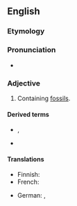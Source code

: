 ==English==

===Etymology===
{{suffix|en|fossil|iferous}}

===Pronunciation===
* {{rhymes|ɪfəɹəs|lang=en}}

===Adjective===
{{en-adj}}

# Containing [[fossil]]s.

====Derived terms====
* {{l|en|nonfossiliferous}}, {{l|en|non-fossiliferous}}
* {{l|en|unfossiliferous}}

====Translations====
{{trans-top|containing fossils}}
* Finnish: {{t|fi|fossiilipitoinen}}
* French: {{t+|fr|fossilifère}}
{{trans-mid}}
* German: {{t|de|fossilführend}}, {{t|de|fossilienhaltig}}
{{trans-bottom}}